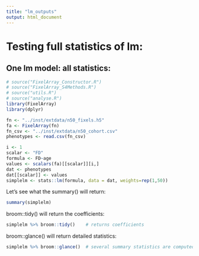 ```yaml
---
title: "lm_outputs"
output: html_document
---
```


# Testing full statistics of lm:
## One lm model: all statistics:
```r
# source("FixelArray_Constructor.R")
# source("FixelArray_S4Methods.R")
# source("utils.R")
# source("analyse.R")
library(FixelArray)
library(dplyr)

fn <- "../inst/extdata/n50_fixels.h5"
fa <- FixelArray(fn)
fn_csv <- "../inst/extdata/n50_cohort.csv"
phenotypes <- read.csv(fn_csv)

i <- 1
scalar <- "FD"
formula <- FD~age
values <- scalars(fa)[[scalar]][i,]
dat <- phenotypes
dat[[scalar]] <- values
simplelm <- stats::lm(formula, data = dat, weights=rep(1,50))
```
Let's see what the summary() will return:
```r
summary(simplelm)
```
broom::tidy() will return the coefficients:
```r
simplelm %>% broom::tidy()    # returns coefficients
```
broom::glance() will return detailed statistics:
```r
simplelm %>% broom::glance()  # several summary statistics are computed for the entire regression, such as R^2 and the F-statistic. These can be accessed with the glance function
```
<!-- ## How to stack multiple models together: -->
<!-- ```{r} -->
<!-- ids <- 1:10 -->
<!-- data <- fa -->
<!-- fits <- lapply(ids, function(i){ -->

<!--   values <- scalars(data)[[scalar]][i,] -->
<!--   dat <- phenotypes -->
<!--   dat[[scalar]] <- values -->

<!--   stats::lm(formula, data = dat)  -->
<!--   # %>% broom::tidy() %>% -->
<!--   #   dplyr::mutate(fixel_id = i-1) -->

<!-- }) -->
<!-- ``` -->